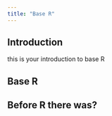 ```yaml
---
title: "Base R"
---
```

## Introduction
this is your introduction to base R

## Base R

## Before R there was?
